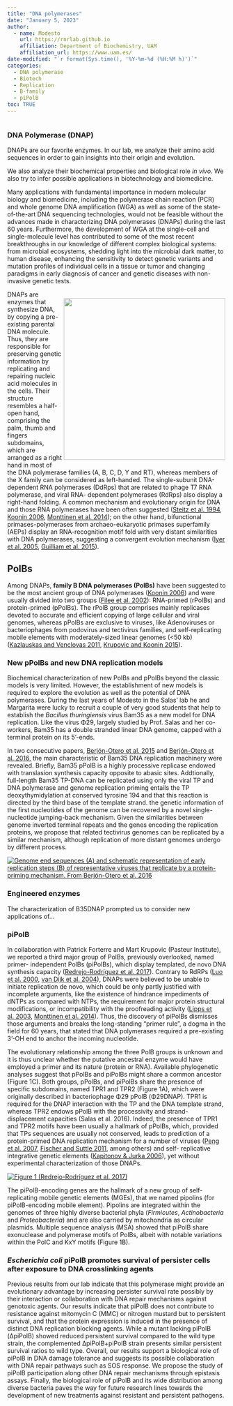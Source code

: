 ```yaml
---
title: "DNA polymerases"
date: "January 5, 2023"
author: 
  - name: Modesto
    url: https://rnrlab.github.io
    affiliation: Department of Biochemistry, UAM
    affiliation_url: https://www.uam.es/
date-modified: "`r format(Sys.time(), '%Y-%m-%d (%H:%M h)')`"
categories: 
  - DNA polymerase
  - Biotech
  - Replication
  - B-family
  - piPolB
toc: TRUE
---
```


```r

```

::: {.callout-important icon="false"}
### **DNA Polymerase (DNAP)**

DNAPs are our favorite enzymes. In our lab, we analyze their amino acid sequences in order to gain insights into their origin and evolution.

We also analyze their biochemical properties and biological role *in vivo*. We also try to infer possible applications in biotechnology and biomedicine.
:::

Many applications with fundamental importance in modern molecular biology and biomedicine, including the polymerase chain reaction (PCR) and whole genome DNA amplification (WGA) as well as some of the state-of-the-art DNA sequencing technologies, would not be feasible without the advances made in characterizing DNA polymerases (DNAPs) during the last 60 years. Furthermore, the development of WGA at the single-cell and single-molecule level has contributed to some of the most recent breakthroughs in our knowledge of different complex biological systems: from microbial ecosystems, shedding light into the microbial dark matter, to human disease, enhancing the sensitivity to detect genetic variants and mutation profiles of individual cells in a tissue or tumor and changing paradigms in early diagnosis of cancer and genetic diseases with non-invasive genetic tests.

::: {style="float: right; position: relative; top: 0px; padding: 3px;"}
[![](figs/FRND4UjWYAMDnFL.jpeg){fig-alt="https://twitter.com/MJasnauskaite/status/1518632637656612864" width="371"}](https://twitter.com/MJasnauskaite/status/1518632637656612864)
:::

DNAPs are enzymes that synthesize DNA, by copying a pre-existing parental DNA molecule. Thus, they are responsible for preserving genetic information by replicating and repairing nucleic acid molecules in the cells. Their structure resembles a half-open hand, comprising the palm, thumb and fingers subdomains, which are arranged as a right hand in most of the DNA polymerase families (A, B, C, D, Y and RT), whereas members of the X family can be considered as left-handed. The single-subunit DNA-dependent RNA polymerases (DdRps) that are related to phage T7 RNA polymerase, and viral RNA- dependent polymerases (RdRps) also display a right-hand folding. A common mechanism and evolutionary origin for DNA and those RNA polymerases have been often suggested ([Steitz et al. 1994](https://www.ncbi.nlm.nih.gov/pubmed/10364165), [Koonin 2006](https://doi.org/10.1186/1745-6150-1-39), [Monttinen et al. 2014](https://doi.org/10.1093/molbev/msu219)); on the other hand, bifunctional primases-polymerases from archaeo-eukaryotic primases superfamily (AEPs) display an RNA-recognition motif fold with very distant similarities with DNA polymerases, suggesting a convergent evolution mechanism ([Iyer et al. 2005](https://doi.org/10.1093/nar/gki702), [Guilliam et al. 2015](https://doi.org/10.1093/nar/gkv625)).

## PolBs

Among DNAPs, **family B DNA polymerases (PolBs)** have been suggested to be the most ancient group of DNA polymerases ([Koonin 2006](https://doi.org/10.1186/1745-6150-1-39)) and were usually divided into two groups ([Filee et al. 2002](https://doi.org/10.1007/s00239-001-0078-x)): RNA-primed (rPolBs) and protein-primed (pPolBs). The rPolB group comprises mainly replicases devoted to accurate and efficient copying of large cellular and viral genomes, whereas pPolBs are exclusive to viruses, like Adenoviruses or bacteriophages from podovirus and tectivirus families, and self-replicating mobile elements with moderately-sized linear genomes (\<50 kb) ([Kazlauskas and Venclovas 2011](https://doi.org/10.1093/nar/gkr564), [Krupovic and Koonin 2015](https://doi.org/10.1038/nrmicro3389)).

### New pPolBs and new DNA replication models

Biochemical characterization of new PolBs and pPolBs beyond the classic models is very limited. However, the establishment of new models is required to explore the evolution as well as the potential of DNA polymerases. During the last years of Modesto in the Salas' lab he and Margarita were lucky to recruit a couple of very good students that help to establish the *Bacillus thuringiensis* virus Bam35 as a new model for DNA replication. Like the virus Φ29, largely studied by Prof. Salas and her co-workers, Bam35 has a double stranded linear DNA genome, capped with a terminal protein on its 5'-ends.

In two consecutive papers, [Berjón-Otero et al. 2015](https://pubmed.ncbi.nlm.nih.gov/26100910/) and [Berjón-Otero et al. 2016](https://pubmed.ncbi.nlm.nih.gov/27466389/), the main characteristic of Bam35 DNA replication machinery were revealed. Briefly, Bam35 pPolB is a highly processive replicase endowed with translasion synthesis capacity opposite to abasic sites. Addtionally, full-length Bam35 TP-DNA can be replicated using only the viral TP and DNA polymerase and genome replication priming entails the TP deoxythymidylation at conserved tyrosine 194 and that this reaction is directed by the third base of the template strand. the genetic information of the first nucleotides of the genome can be recovered by a novel single-nucleotide jumping-back mechanism. Given the similarities between genome inverted terminal repeats and the genes encoding the replication proteins, we propose that related tectivirus genomes can be replicated by a similar mechanism, although replication of more distant genomes undergo by different process.

[![Genome end sequences (A) and schematic representation of early replication steps (B) of representative viruses that replicate by a protein-priming mechanism. From Berjón-Otero et al. 2016](images/image-1362005745.png)](https://pubmed.ncbi.nlm.nih.gov/27466389/)

### Engineered enzymes

The characterization of B35DNAP prompted us to consider new applications of...

### piPolB

In collaboration with Patrick Forterre and Mart Krupovic (Pasteur Institute), we reported a third major group of PolBs, previously overlooked, named primer- independent PolBs (piPolBs), which display templated, de novo DNA synthesis capacity ([Redrejo-Rodríguez et al. 2017](https://doi.org/10.1016/j.celrep.2017.10.039)). Contrary to RdRPs ([Luo et al. 2000](https://doi.org/10.1128/JVI.74.2.851-863.2000), [van Dijk et al. 2004](https://doi.org/10.1099/vir.0.19731-0)), DNAPs were believed to be unable to initiate replication de novo, which could be only partly justified with incomplete arguments, like the existence of hindrance impediments of dNTPs as compared with NTPs, the requirement for major protein structural modifications, or incompatibility with the proofreading activity ([Lipps et al. 2003](http://emboj.embopress.org/content/22/10/2516.long), [Monttinen et al. 2014](https://doi.org/10.1093/molbev/msu219)). Thus, the discovery of piPolBs dismisses those arguments and breaks the long-standing "primer rule", a dogma in the field for 60 years, that stated that DNA polymerases required a pre-existing 3'-OH end to anchor the incoming nucleotide.

The evolutionary relationship among the three PolB groups is unknown and it is thus unclear whether the putative ancestral enzyme would have employed a primer and its nature (protein or RNA). Available phylogenetic analyses suggest that pPolBs and piPolBs might share a common ancestor (Figure 1C). Both groups, pPolBs, and piPolBs share the presence of specific subdomains, named TPR1 and TPR2 (Figure 1A), which were originally described in bacteriophage Φ29 pPolB (Φ29DNAP). TPR1 is required for the DNAP interaction with the TP and the DNA template strand, whereas TPR2 endows pPolB with the processivity and strand-displacement capacities (Salas et al. 2016). Indeed, the presence of TPR1 and TPR2 motifs have been usually a hallmark of pPolBs, which, provided that TPs sequences are usually not conserved, leads to prediction of a protein-primed DNA replication mechanism for a number of viruses ([Peng et al. 2007](https://doi.org/S0042-6822(07)00148-1), [Fischer and Suttle 2011,](https://doi.org/10.1126/science.1199412) among others) and self- replicative integrative genetic elements ([Kapitonov & Jurka 2006](https://www.pnas.org/content/103/12/4540.long)), yet without experimental characterization of those DNAPs.

[![Figure 1 (Redrejo-Rodríguez et al. 2017)](images/gr1.jpg)](https://pubmed.ncbi.nlm.nih.gov/29117562/)

The piPolB-encoding genes are the hallmark of a new group of self-replicating mobile genetic elements (MGEs), that we named pipolins (for piPolB-encoding mobile element). Pipolins are integrated within the genomes of three highly diverse bacterial phyla (*Firmicutes*, *Actinobacteria* and *Proteobacteria*) and are also carried by mitochondria as circular plasmids. Multiple sequence analysis (MSA) showed that piPolB share exonuclease and polymerase motifs of PolBs, albeit with notable variations within the PolC and KxY motifs (Figure 1B).

### *Escherichia coli* piPolB promotes survival of persister cells after exposure to DNA crosslinking agents

Previous results from our lab indicate that this polymerase might provide an evolutionary advantage by increasing persister survival rate possibly by their interaction or collaboration with DNA repair mechanisms against genotoxic agents. Our results indicate that piPolB does not contribute to resistance against mitomycin C (MMC) or nitrogen mustard but to persistent survival, and that the protein expression is induced in the presence of distinct DNA replication blocking agents. While a mutant lacking piPolB (ΔpiPolB) showed reduced persistent survival compared to the wild type strain, the complemented ΔpiPolB+piPolB strain presents similar persistent survival ratios to wild type. Overall, our results support a biological role of piPolB in DNA damage tolerance and suggests its possible collaboration with DNA repair pathways such as SOS response. We propose the study of piPolB participation along other DNA repair mechanisms through epistasis assays. Finally, the biological role of piPolB and its wide distribution among diverse bacteria paves the way for future research lines towards the development of new treatments against resistant and persistent pathogens.


